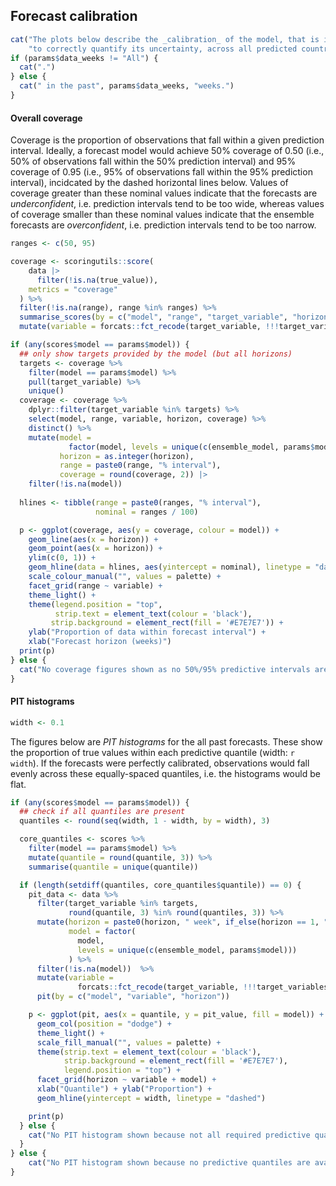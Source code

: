 <!--- 
- Table with coverage by horizon for this week
- Plot of coverage by target and horizon over time
- PIT histograms
--->
## Forecast calibration

```r
cat("The plots below describe the _calibration_ of the model, that is its ability",
    "to correctly quantify its uncertainty, across all predicted countries")
if (params$data_weeks != "All") {
  cat(".")
} else {
  cat(" in the past", params$data_weeks, "weeks.")
}
```

#### Overall coverage

Coverage is the proportion of observations that fall within a given prediction interval. Ideally, a forecast model would achieve 50% coverage of 0.50 (i.e., 50% of observations fall within the 50% prediction interval) and 95% coverage of 0.95 (i.e., 95% of observations fall within the 95% prediction interval), incidcated by the dashed horizontal lines below. Values of coverage greater than these nominal values indicate that the forecasts are _underconfident_, i.e. prediction intervals tend to be too wide, whereas values of coverage smaller than these nominal values indicate that the ensemble forecasts are _overconfident_, i.e. prediction intervals tend to be too narrow.

```r
ranges <- c(50, 95)

coverage <- scoringutils::score(
    data |>
      filter(!is.na(true_value)),
    metrics = "coverage"
  ) %>%
  filter(!is.na(range), range %in% ranges) %>%
  summarise_scores(by = c("model", "range", "target_variable", "horizon")) %>%
  mutate(variable = forcats::fct_recode(target_variable, !!!target_variables))

if (any(scores$model == params$model)) {
  ## only show targets provided by the model (but all horizons)
  targets <- coverage %>%
    filter(model == params$model) %>%
    pull(target_variable) %>%
    unique()
  coverage <- coverage %>%
    dplyr::filter(target_variable %in% targets) %>%
    select(model, range, variable, horizon, coverage) %>%
    distinct() %>%
    mutate(model =
             factor(model, levels = unique(c(ensemble_model, params$model))),
           horizon = as.integer(horizon),
           range = paste0(range, "% interval"),
           coverage = round(coverage, 2)) |>
    filter(!is.na(model))
  
  hlines <- tibble(range = paste0(ranges, "% interval"),
                   nominal = ranges / 100)

  p <- ggplot(coverage, aes(y = coverage, colour = model)) +
    geom_line(aes(x = horizon)) +
    geom_point(aes(x = horizon)) +
    ylim(c(0, 1)) +
    geom_hline(data = hlines, aes(yintercept = nominal), linetype = "dashed") +
    scale_colour_manual("", values = palette) +
    facet_grid(range ~ variable) +
    theme_light() +
    theme(legend.position = "top",
          strip.text = element_text(colour = 'black'),
         strip.background = element_rect(fill = '#E7E7E7')) +
    ylab("Proportion of data within forecast interval") +
    xlab("Forecast horizon (weeks)")
  print(p)
} else {
  cat("No coverage figures shown as no 50%/95% predictive intervals are available.\n")
}
```

#### PIT histograms

```r
width <- 0.1
```

The figures below are _PIT histograms_ for the all past forecasts. These show the proportion of true values within each predictive quantile (width: `r width`). If the forecasts were perfectly calibrated, observations would fall evenly across these equally-spaced quantiles, i.e. the histograms would be flat.

```r
if (any(scores$model == params$model)) {
  ## check if all quantiles are present
  quantiles <- round(seq(width, 1 - width, by = width), 3)

  core_quantiles <- scores %>%
    filter(model == params$model) %>%
    mutate(quantile = round(quantile, 3)) %>%
    summarise(quantile = unique(quantile))

  if (length(setdiff(quantiles, core_quantiles$quantile)) == 0) {
    pit_data <- data %>%
      filter(target_variable %in% targets,
             round(quantile, 3) %in% round(quantiles, 3)) %>%
      mutate(horizon = paste0(horizon, " week", if_else(horizon == 1, "", "s")),
             model = factor(
               model,
               levels = unique(c(ensemble_model, params$model)))
             ) %>%
      filter(!is.na(model))  %>%
      mutate(variable =
               forcats::fct_recode(target_variable, !!!target_variables))  %>%
      pit(by = c("model", "variable", "horizon"))

    p <- ggplot(pit, aes(x = quantile, y = pit_value, fill = model)) +
      geom_col(position = "dodge") +
      theme_light() +
      scale_fill_manual("", values = palette) +
      theme(strip.text = element_text(colour = 'black'),
            strip.background = element_rect(fill = '#E7E7E7'),
            legend.position = "top") +
      facet_grid(horizon ~ variable + model) +
      xlab("Quantile") + ylab("Proportion") +
      geom_hline(yintercept = width, linetype = "dashed")

    print(p)
  } else {
    cat("No PIT histogram shown because not all required predictive quantiles are available.\n")
  }
} else {
    cat("No PIT histogram shown because no predictive quantiles are available.\n")
}
```
